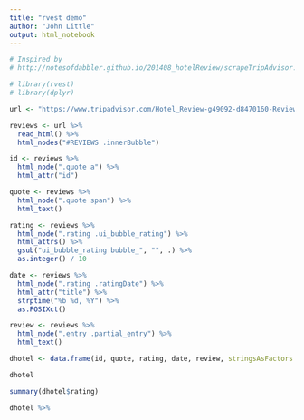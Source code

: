 ```yaml
---
title: "rvest demo"
author: "John Little"
output: html_notebook
---
```


```r
# Inspired by
# http://notesofdabbler.github.io/201408_hotelReview/scrapeTripAdvisor.html

# library(rvest)
# library(dplyr)

url <- "https://www.tripadvisor.com/Hotel_Review-g49092-d8470160-Reviews-The_Durham_Hotel-Durham_North_Carolina.html"

reviews <- url %>%
  read_html() %>%
  html_nodes("#REVIEWS .innerBubble")

id <- reviews %>%
  html_node(".quote a") %>%
  html_attr("id")

quote <- reviews %>%
  html_node(".quote span") %>%
  html_text()

rating <- reviews %>%
  html_node(".rating .ui_bubble_rating") %>%
  html_attrs() %>% 
  gsub("ui_bubble_rating bubble_", "", .) %>%
  as.integer() / 10

date <- reviews %>%
  html_node(".rating .ratingDate") %>%
  html_attr("title") %>%
  strptime("%b %d, %Y") %>%
  as.POSIXct()

review <- reviews %>%
  html_node(".entry .partial_entry") %>%
  html_text()

dhotel <- data.frame(id, quote, rating, date, review, stringsAsFactors = FALSE) 

dhotel
```

```r
summary(dhotel$rating)
```

```r
dhotel %>% 
  
```

